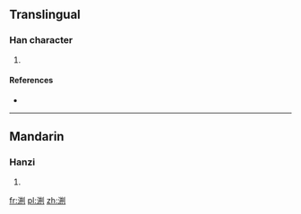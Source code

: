 ==Translingual==

===Han character===
{{Han char|rn=85|rad=水|as=08|sn=11|four=|canj=ETTN}}

# {{defn|Han|sort=水08}}

====References====
* {{Han ref|kx=0633.371|dkj=17743|hdz=31660.041|uh=6E06|ud=28166}}

----

==Mandarin==

===Hanzi===
{{cmn-hanzi|pin=[[dié]] ([[die2]]), [[yuān]] ([[yuan1]])|wg=tieh<sup>2</sup>, yüan<sup>1</sup>}}

# {{defn|lang=cmn|sort=水08}}

[[fr:渆]]
[[pl:渆]]
[[zh:渆]]